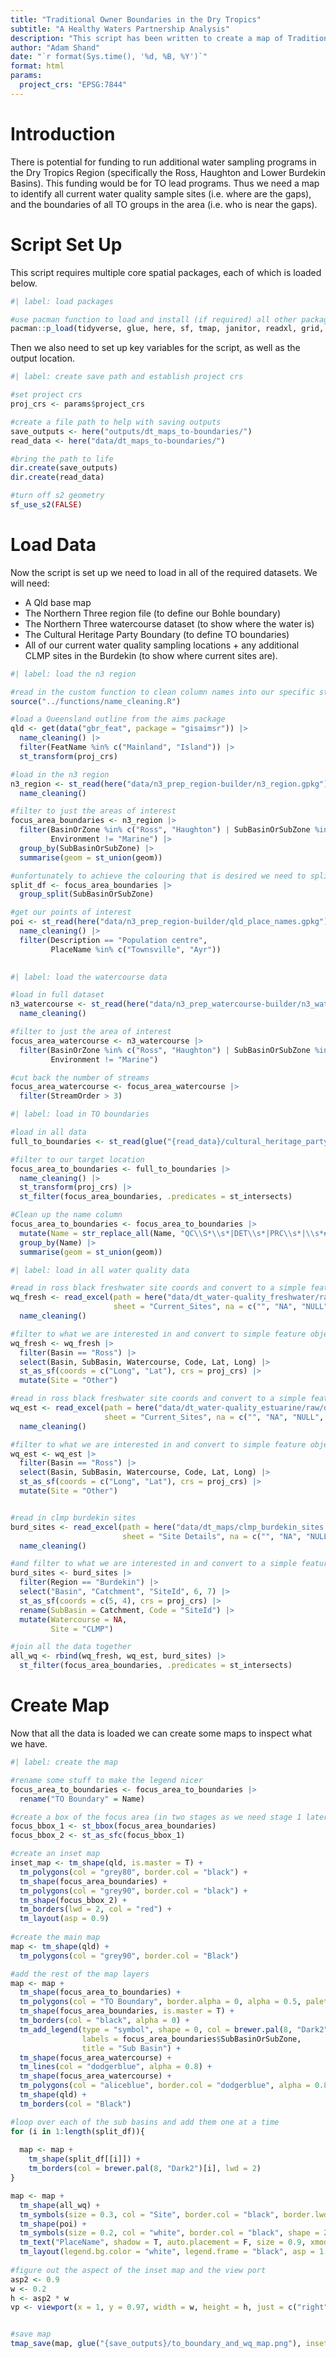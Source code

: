 ```yaml
---
title: "Traditional Owner Boundaries in the Dry Tropics"
subtitle: "A Healthy Waters Partnership Analysis"
description: "This script has been written to create a map of Traditional Owner boundaries in the Dry Tropics Region, plus an overlay of current Water Quality sampling locations."
author: "Adam Shand"
date: "`r format(Sys.time(), '%d, %B, %Y')`"
format: html
params:
  project_crs: "EPSG:7844"
---
```


# Introduction

There is potential for funding to run additional water sampling programs in the Dry Tropics Region (specifically the Ross, Haughton and Lower Burdekin Basins). This funding would be for TO lead programs. Thus we need a map to identify all current water quality sample sites (i.e. where are the gaps), and the boundaries of all TO groups in the area (i.e. who is near the gaps).
        
# Script Set Up

This script requires multiple core spatial packages, each of which is loaded below.

```r
#| label: load packages

#use pacman function to load and install (if required) all other packages
pacman::p_load(tidyverse, glue, here, sf, tmap, janitor, readxl, grid, RColorBrewer)

```


Then we also need to set up key variables for the script, as well as the output location.

```r
#| label: create save path and establish project crs

#set project crs
proj_crs <- params$project_crs

#create a file path to help with saving outputs
save_outputs <- here("outputs/dt_maps_to-boundaries/")
read_data <- here("data/dt_maps_to-boundaries/")

#bring the path to life
dir.create(save_outputs)
dir.create(read_data)

#turn off s2 geometry
sf_use_s2(FALSE)

```

# Load Data

Now the script is set up we need to load in all of the required datasets. We will need:

- A Qld base map
- The Northern Three region file (to define our Bohle boundary)
- The Northern Three watercourse dataset (to show where the water is)
- The Cultural Heritage Party Boundary (to define TO boundaries)
- All of our current water quality sampling locations + any additional CLMP sites in the Burdekin (to show where current sites are).

```r
#| label: load the n3 region

#read in the custom function to clean column names into our specific style
source("../functions/name_cleaning.R")

#load a Queensland outline from the aims package
qld <- get(data("gbr_feat", package = "gisaimsr")) |> 
  name_cleaning() |> 
  filter(FeatName %in% c("Mainland", "Island")) |> 
  st_transform(proj_crs)

#load in the n3 region
n3_region <- st_read(here("data/n3_prep_region-builder/n3_region.gpkg")) |> 
  name_cleaning()

#filter to just the areas of interest
focus_area_boundaries <- n3_region |> 
  filter(BasinOrZone %in% c("Ross", "Haughton") | SubBasinOrSubZone %in% c("Lower Burdekin"),
         Environment != "Marine") |> 
  group_by(SubBasinOrSubZone) |> 
  summarise(geom = st_union(geom))

#unfortunately to achieve the colouring that is desired we need to split this into each of the sub basin
split_df <- focus_area_boundaries |> 
  group_split(SubBasinOrSubZone)

#get our points of interest
poi <- st_read(here("data/n3_prep_region-builder/qld_place_names.gpkg")) |> 
  name_cleaning() |> 
  filter(Description == "Population centre",
         PlaceName %in% c("Townsville", "Ayr"))
  
```


```r
#| label: load the watercourse data

#load in full dataset
n3_watercourse <- st_read(here("data/n3_prep_watercourse-builder/n3_watercourse.gpkg")) |> 
  name_cleaning()

#filter to just the area of interest
focus_area_watercourse <- n3_watercourse |> 
  filter(BasinOrZone %in% c("Ross", "Haughton") | SubBasinOrSubZone %in% c("Lower Burdekin"),
         Environment != "Marine")

#cut back the number of streams
focus_area_watercourse <- focus_area_watercourse |> 
  filter(StreamOrder > 3)

```


```r
#| label: load in TO boundaries

#load in all data
full_to_boundaries <- st_read(glue("{read_data}/cultural_heritage_party_boundary.kml"))

#filter to our target location
focus_area_to_boundaries <- full_to_boundaries |> 
  name_cleaning() |> 
  st_transform(proj_crs) |> 
  st_filter(focus_area_boundaries, .predicates = st_intersects)

#Clean up the name column
focus_area_to_boundaries <- focus_area_to_boundaries |> 
  mutate(Name = str_replace_all(Name, "QC\\S*\\s*|DET\\s*|PRC\\s*|\\s*#2\\s*|\\s*\\(?Part \\S\\)?\\s*|\\sPeople|\\sMada Claim", "")) |> 
  group_by(Name) |> 
  summarise(geom = st_union(geom))

```


```r
#| label: load in all water quality data

#read in ross black freshwater site coords and convert to a simple feature object
wq_fresh <- read_excel(path = here("data/dt_water-quality_freshwater/raw/dt_wq_freshwater_metadata.xlsx"), 
                       sheet = "Current_Sites", na = c("", "NA", "NULL", "null")) |> 
  name_cleaning()

#filter to what we are interested in and convert to simple feature object
wq_fresh <- wq_fresh |>
  filter(Basin == "Ross") |> 
  select(Basin, SubBasin, Watercourse, Code, Lat, Long) |> 
  st_as_sf(coords = c("Long", "Lat"), crs = proj_crs) |> 
  mutate(Site = "Other")

#read in ross black freshwater site coords and convert to a simple feature object
wq_est <- read_excel(path = here("data/dt_water-quality_estuarine/raw/dt_wq_estuarine_metadata.xlsx"), 
                     sheet = "Current_Sites", na = c("", "NA", "NULL", "null")) |> 
  name_cleaning()

#filter to what we are interested in and convert to simple feature object
wq_est <- wq_est |>
  filter(Basin == "Ross") |> 
  select(Basin, SubBasin, Watercourse, Code, Lat, Long) |> 
  st_as_sf(coords = c("Long", "Lat"), crs = proj_crs) |> 
  mutate(Site = "Other")


#read in clmp burdekin sites
burd_sites <- read_excel(path = here("data/dt_maps/clmp_burdekin_sites.xlsx"), 
                         sheet = "Site Details", na = c("", "NA", "NULL", "null")) |> 
  name_cleaning()

#and filter to what we are interested in and convert to a simple feature object
burd_sites <- burd_sites |> 
  filter(Region == "Burdekin") |> 
  select("Basin", "Catchment", "SiteId", 6, 7) |> 
  st_as_sf(coords = c(5, 4), crs = proj_crs) |> 
  rename(SubBasin = Catchment, Code = "SiteId") |> 
  mutate(Watercourse = NA,
         Site = "CLMP")

#join all the data together
all_wq <- rbind(wq_fresh, wq_est, burd_sites) |> 
  st_filter(focus_area_boundaries, .predicates = st_intersects)

```

# Create Map

Now that all the data is loaded we can create some maps to inspect what we have.

```r
#| label: create the map

#rename some stuff to make the legend nicer
focus_area_to_boundaries <- focus_area_to_boundaries |> 
  rename("TO Boundary" = Name)

#create a box of the focus area (in two stages as we need stage 1 later)
focus_bbox_1 <- st_bbox(focus_area_boundaries)
focus_bbox_2 <- st_as_sfc(focus_bbox_1)

#create an inset map
inset_map <- tm_shape(qld, is.master = T) +
  tm_polygons(col = "grey80", border.col = "black") +
  tm_shape(focus_area_boundaries) +
  tm_polygons(col = "grey90", border.col = "black") +
  tm_shape(focus_bbox_2) +
  tm_borders(lwd = 2, col = "red") +
  tm_layout(asp = 0.9)
  
#create the main map
map <- tm_shape(qld) +
  tm_polygons(col = "grey90", border.col = "Black")

#add the rest of the map layers
map <- map +
  tm_shape(focus_area_to_boundaries) +
  tm_polygons(col = "TO Boundary", border.alpha = 0, alpha = 0.5, palette = "Pastel1") +
  tm_shape(focus_area_boundaries, is.master = T) +
  tm_borders(col = "black", alpha = 0) +
  tm_add_legend(type = "symbol", shape = 0, col = brewer.pal(8, "Dark2"), 
                labels = focus_area_boundaries$SubBasinOrSubZone, 
                title = "Sub Basin") +
  tm_shape(focus_area_watercourse) +
  tm_lines(col = "dodgerblue", alpha = 0.8) +
  tm_shape(focus_area_watercourse) +
  tm_polygons(col = "aliceblue", border.col = "dodgerblue", alpha = 0.8) +
  tm_shape(qld) +
  tm_borders(col = "Black")

#loop over each of the sub basins and add them one at a time
for (i in 1:length(split_df)){
  
  map <- map +
    tm_shape(split_df[[i]]) +
    tm_borders(col = brewer.pal(8, "Dark2")[i], lwd = 2)
}

map <- map +
  tm_shape(all_wq) +
  tm_symbols(size = 0.3, col = "Site", border.col = "black", border.lwd = 1.3, shape = 21, palette = "Pastel1") +
  tm_shape(poi) +
  tm_symbols(size = 0.2, col = "white", border.col = "black", shape = 23) +
  tm_text("PlaceName", shadow = T, auto.placement = F, size = 0.9, xmod = c(0.8, 2), ymod = c(0,0)) +
  tm_layout(legend.bg.color = "white", legend.frame = "black", asp = 1.1)
  
#figure out the aspect of the inset map and the view port
asp2 <- 0.9
w <- 0.2
h <- asp2 * w
vp <- viewport(x = 1, y = 0.97, width = w, height = h, just = c("right", "top"))


#save map
tmap_save(map, glue("{save_outputs}/to_boundary_and_wq_map.png"), insets_tm = inset_map, insets_vp = vp)

```
